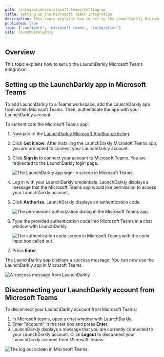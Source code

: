 ```yaml
---
path: /integrations/microsoft-teams/setting-up
title: Setting up the Microsoft Teams integration
description: This topic explains how to set up the LaunchDarkly Microsoft Teams integration.
published: true
tags: ['configure', 'microsoft teams', 'integration']
site: launchDarklyOnly
---
```


## Overview

This topic explains how to set up the LaunchDarkly Microsoft Teams integration.

## Setting up the LaunchDarkly app in Microsoft Teams

To add LaunchDarkly to a Teams workspace, add the LaunchDarkly app from within Microsoft Teams. Then, authenticate the app with your LaunchDarkly account.

To authenticate the Microsoft Teams app:

1. Navigate to the [LaunchDarkly Microsoft AppSource listing](https://appsource.microsoft.com/en-us/product/office/WA200005047).
2. Click **Get it now**. After installing the LaunchDarkly Microsoft Teams app, you are prompted to connect your LaunchDarkly account.
3. Click **Sign in** to connect your account to Microsoft Teams. You are redirected to the LaunchDarkly login page.

   ![The LaunchDarkly app sign-in screen in Microsoft Teams.](teams-ld-app-signin.png)

4. Log in with your LaunchDarkly credentials. LaunchDarkly displays a message that the Microsoft Teams app would like permission to access your LaunchDarkly account.
5. Click **Authorize**. LaunchDarkly displays an authentication code.

   ![The permissions authorization dialog in the Microsoft Teams app.](teams-ld-authorize.png)

6. Type the provided authentication code into Microsoft Teams in a chat window with LaunchDarkly.

   ![The authentication code screen in Microsoft Teams with the code input box called out.](teams-ld-enter-auth-code.png)

7. Press **Enter**.

The LaunchDarkly app displays a success message. You can now use the LaunchDarkly app in Microsoft Teams.

![A success message from LaunchDarkly.](teams-ld-success.png)

## Disconnecting your LaunchDarkly account from Microsoft Teams

To disconnect your LaunchDarkly account from Microsoft Teams:

1. In Microsoft teams, open a chat window with LaunchDarkly.
2. Enter "account" in the text box and press **Enter**.
3. LaunchDarkly displays a message that you are currently connected to your LaunchDarkly account. Click **Logout** to disconnect your LaunchDarkly account from Microsoft Teams.

![The log out screen in Microsoft Teams.](teams-ld-logout-message.png)
